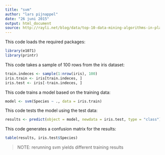 ```yaml
---
title: "svm"
author: "lars pijnappel"
date: "26 juni 2015"
output: html_document
source: http://rayli.net/blog/data/top-10-data-mining-algorithms-in-plain-r/
---
```


This code loads the required packages:
 
```r
library(e1071)
library(printr)
```

This code takes a sample of 100 rows from the iris dataset:
 
```r
train.indeces <- sample(1:nrow(iris), 100)
iris.train <- iris[train.indeces, ]
iris.test <- iris[-train.indeces, ]
```

This code trains a model based on the training data:
 
```r
model <- svm(Species ~ ., data = iris.train)
```

This code tests the model using the test data:
 
```r
results <- predict(object = model, newdata = iris.test, type = "class")
```

This code generates a confusion matrix for the results:
 
```r
table(results, iris.test$Species)
```

> NOTE: rerunning svm yields different training results